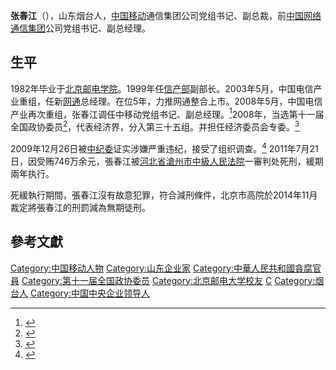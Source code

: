{{Otheruses|other=名为张春江的其他人物|張珪}}

'''张春江'''（{{bd|1958年|7月|}}），山东烟台人，[[中国移动|中国移动]]通信集团公司党组书记、副总裁，前[[中国网络通信集团|中国网络通信集团]]公司党组书记、副总经理。

==生平==
1982年毕业于[[北京邮电学院|北京邮电学院]]。1999年任[[信产部|信产部]]副部长。2003年5月，中国电信产业重组，任新[[网通|网通]]总经理。在位5年，力推网通整合上市。2008年5月，中国电信产业再次重组，张春江调任中移动党组书记、副总经理。<ref>{{cite news |title=媒体披露中移动原党组书记张春江受贿案详情 |url=http://news.sina.com.cn/c/2011-07-25/041622869669.shtml |publisher=新浪新闻 |accessdate=2011-07-25 |date=2011-07-25 |archive-date=2016-03-04 |archive-url=https://web.archive.org/web/20160304082913/http://news.sina.com.cn/c/2011-07-25/041622869669.shtml }}</ref>2008年，当选第十一届全国政协委员<ref>{{cite news|title=第十一届全国政协委员名单|url=http://www.indaa.com.cn/zt/2009qglh/zxzs/200903/t20090303_127573.html|accessdate=2013-04-09|newspaper=新华社北京1月25日电 中国人民政治协商会议第十一届全国委员会委员名单(共2237人，2008年1月25日政协第十届全国委员会常务委员会第二十次会议通过)|date=2008年1月25日|deadurl=yes|archiveurl=https://web.archive.org/web/20130928014403/http://www.indaa.com.cn/zt/2009qglh/zxzs/200903/t20090303_127573.html|archivedate=2013年9月28日|df=}}</ref>，代表经济界，分入第三十五组。并担任经济委员会专委。<ref>{{cite news|title=全国政协信息-张春江|url=http://www.cppcc.gov.cn/CMS/wylibary/showJcwyxtInfoWylibary.action?tabJcwyxt.guid=11W0012350&wytype=wjwy|accessdate=2013-04-09|newspaper=全国政协委员会|archive-date=2016-03-05|archive-url=https://web.archive.org/web/20160305001644/http://www.cppcc.gov.cn/CMS/wylibary/showJcwyxtInfoWylibary.action?tabJcwyxt.guid=11W0012350&wytype=wjwy}}</ref>

2009年12月26日被[[中纪委|中纪委]]证实涉嫌严重违纪，接受了组织调查。<ref>{{Cite web |url=http://tech.sina.com.cn/t/2009-12-26/15303713883.shtml |title=中移动党组书记张春江涉嫌严重违纪接受组织调查 |access-date=2009-12-26 |archive-date=2016-03-04 |archive-url=https://web.archive.org/web/20160304215255/http://tech.sina.com.cn/t/2009-12-26/15303713883.shtml }}</ref>
2011年7月21日，因受贿746万余元，張春江被[[河北省滄州市中級人民法院|河北省滄州市中級人民法院]]一審判处死刑，緩期兩年执行。

死緩執行期間，張春江沒有故意犯罪，符合減刑條件，北京市高院於2014年11月裁定將張春江的刑罰減為無期徒刑。

==參考文獻==
{{reflist}}

{{DEFAULTSORT:Z}}
[[Category:中国移动人物|Category:中国移动人物]]
[[Category:山东企业家|Category:山东企业家]]
[[Category:中華人民共和國貪腐官員|Category:中華人民共和國貪腐官員]]
[[Category:第十一届全国政协委员|Category:第十一届全国政协委员]]
[[Category:北京邮电大学校友|Category:北京邮电大学校友]]
[[Category:张姓|C]]
[[Category:烟台人|Category:烟台人]]
[[Category:中国中央企业领导人|Category:中国中央企业领导人]]